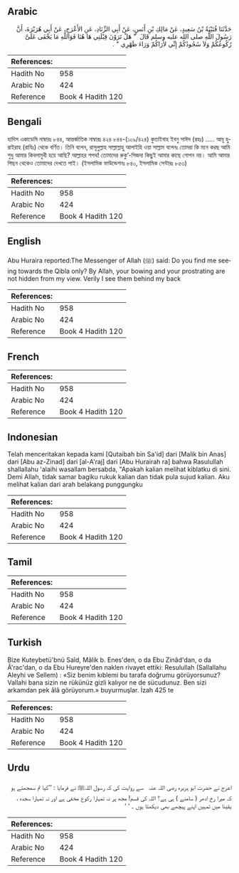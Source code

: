 ## Arabic


<div dir="rtl" lang="ar" style={{fontSize:'larger',backgroundColor:'#f8f9fa',padding:20}}>
حَدَّثَنَا قُتَيْبَةُ بْنُ سَعِيدٍ، عَنْ مَالِكِ بْنِ أَنَسٍ، عَنْ أَبِي الزِّنَادِ، عَنِ الأَعْرَجِ، عَنْ أَبِي هُرَيْرَةَ، أَنَّ رَسُولَ اللَّهِ صلى الله عليه وسلم قَالَ ‏ "‏ هَلْ تَرَوْنَ قِبْلَتِي هَا هُنَا فَوَاللَّهِ مَا يَخْفَى عَلَىَّ رُكُوعُكُمْ وَلاَ سُجُودُكُمْ إِنِّي لأَرَاكُمْ وَرَاءَ ظَهْرِي ‏"‏ ‏.‏
</div>
<div style={{backgroundColor:'#f8f9fa',padding:20, marginBottom: 10}}><table> <thead> <tr> <th>References:</th> <th></th> </tr> </thead> <tbody><tr><td>Hadith No</td><td>958</td></tr><tr><td>Arabic No</td><td>424</td></tr><tr><td>Reference</td><td>Book 4 Hadith 120</td></tr></tbody></table></div>

## Bengali


<div dir="ltr" lang="bn" style={{fontSize:'larger',backgroundColor:'#f8f9fa',padding:20}}>
হাদিস একাডেমি নাম্বারঃ ৮৪৪, আন্তর্জাতিক নাম্বারঃ ৪২৪ ৮৪৪-(১০৯/৪২৪) কুতাইবাহ ইবনু সাঈদ (রহঃ) ..... আবূ হুরাইরাহ (রাযিঃ) থেকে বর্ণিত। তিনি বলেন, রাসূলুল্লাহ সাল্লাল্লাহু আলাইহি ওয়া সাল্লাম বলেনঃ তোমরা কি মনে করছ আমি শুধু আমার কিবলামুখী হয়ে আছি? আল্লাহর শপথ! তোমাদের রুকু’-সিজদা কিছুই আমার কাছে গোপন নয়। আমি আমার পিছন থেকেও তোমাদের দেখতে পাই। (ইসলামিক ফাউন্ডেশনঃ ৮৪০, ইসলামিক সেন্টারঃ ৮৫৩)
</div>
<div style={{backgroundColor:'#f8f9fa',padding:20, marginBottom: 10}}><table> <thead> <tr> <th>References:</th> <th></th> </tr> </thead> <tbody><tr><td>Hadith No</td><td>958</td></tr><tr><td>Arabic No</td><td>424</td></tr><tr><td>Reference</td><td>Book 4 Hadith 120</td></tr></tbody></table></div>

## English


<div dir="ltr" lang="en" style={{fontSize:'larger',backgroundColor:'#f8f9fa',padding:20}}>
Abu Huraira reported:The Messenger of Allah (ﷺ) said: Do you find me seeing towards the Qibla only? By Allah, your bowing and your prostrating are not hidden from my view. Verily I see them behind my back
</div>
<div style={{backgroundColor:'#f8f9fa',padding:20, marginBottom: 10}}><table> <thead> <tr> <th>References:</th> <th></th> </tr> </thead> <tbody><tr><td>Hadith No</td><td>958</td></tr><tr><td>Arabic No</td><td>424</td></tr><tr><td>Reference</td><td>Book 4 Hadith 120</td></tr></tbody></table></div>

## French


<div dir="ltr" lang="fr" style={{fontSize:'larger',backgroundColor:'#f8f9fa',padding:20}}>

</div>
<div style={{backgroundColor:'#f8f9fa',padding:20, marginBottom: 10}}><table> <thead> <tr> <th>References:</th> <th></th> </tr> </thead> <tbody><tr><td>Hadith No</td><td>958</td></tr><tr><td>Arabic No</td><td>424</td></tr><tr><td>Reference</td><td>Book 4 Hadith 120</td></tr></tbody></table></div>

## Indonesian


<div dir="ltr" lang="id" style={{fontSize:'larger',backgroundColor:'#f8f9fa',padding:20}}>
Telah menceritakan kepada kami [Qutaibah bin Sa'id] dari [Malik bin Anas] dari [Abu az-Zinad] dari [al-A'raj] dari [Abu Hurairah ra] bahwa Rasulullah shallallahu 'alaihi wasallam bersabda, "Apakah kalian melihat kiblatku di sini. Demi Allah, tidak samar bagiku rukuk kalian dan tidak pula sujud kalian. Aku melihat kalian dari arah belakang punggungku
</div>
<div style={{backgroundColor:'#f8f9fa',padding:20, marginBottom: 10}}><table> <thead> <tr> <th>References:</th> <th></th> </tr> </thead> <tbody><tr><td>Hadith No</td><td>958</td></tr><tr><td>Arabic No</td><td>424</td></tr><tr><td>Reference</td><td>Book 4 Hadith 120</td></tr></tbody></table></div>

## Tamil


<div dir="ltr" lang="ta" style={{fontSize:'larger',backgroundColor:'#f8f9fa',padding:20}}>

</div>
<div style={{backgroundColor:'#f8f9fa',padding:20, marginBottom: 10}}><table> <thead> <tr> <th>References:</th> <th></th> </tr> </thead> <tbody><tr><td>Hadith No</td><td>958</td></tr><tr><td>Arabic No</td><td>424</td></tr><tr><td>Reference</td><td>Book 4 Hadith 120</td></tr></tbody></table></div>

## Turkish


<div dir="ltr" lang="tr" style={{fontSize:'larger',backgroundColor:'#f8f9fa',padding:20}}>
Bize Kuteybetü'bnü Saîd, Mâlik b. Enes'den, o da Ebu Zinâd'dan, o da Â'rac'dan, o da Ebu Hureyre'den naklen rivayet ettiki: Resulullah (Sallallahu Aleyhi ve Sellem) : «Siz benim kıblemi bu tarafa doğrumu görüyorsunuz? Vallahi bana sizin ne rükünüz gizli kalıyor ne de sücudunuz. Ben sizi arkamdan pek âlâ görüyorum.» buyurmuşlar. İzah 425 te
</div>
<div style={{backgroundColor:'#f8f9fa',padding:20, marginBottom: 10}}><table> <thead> <tr> <th>References:</th> <th></th> </tr> </thead> <tbody><tr><td>Hadith No</td><td>958</td></tr><tr><td>Arabic No</td><td>424</td></tr><tr><td>Reference</td><td>Book 4 Hadith 120</td></tr></tbody></table></div>

## Urdu


<div dir="rtl" lang="ur" style={{fontSize:'larger',backgroundColor:'#f8f9fa',padding:20}}>
اعرج نے حضرت ابو ہریرہ ‌رضی ‌اللہ ‌عنہ ‌ ‌ سے روایت کی کہ رسول اللہﷺ نے فرمایا : ’’کیا تم سمجھتے ہو کہ میرا رخ ادھر ( سامنے ) ہی ہے؟ اللہ کی قسم! مجھ پر نہ تمہارا رکوع مخفی ہے اور نہ تمہارا سجدہ ، یقینا میں تمہیں اپنے پیچھے بھی دیکھتا ہوں ۔ ‘ ‘
</div>
<div style={{backgroundColor:'#f8f9fa',padding:20, marginBottom: 10}}><table> <thead> <tr> <th>References:</th> <th></th> </tr> </thead> <tbody><tr><td>Hadith No</td><td>958</td></tr><tr><td>Arabic No</td><td>424</td></tr><tr><td>Reference</td><td>Book 4 Hadith 120</td></tr></tbody></table></div>